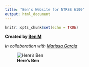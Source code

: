 ```yaml
---
title: "Ben's Website for NTRES 6100"
output: html_document
---
```


```r
knitr::opts_chunk$set(echo = TRUE)
```

**Created by [Ben M]("https://github.com/benmirin")**

*In collaboration with [Marissa Garcia]("https://github.com/mlynngarcia")*

![**Here's Ben**](https://images.squarespace-cdn.com/content/v1/56495495e4b0102d9d9656a2/1466376771404-E8JHW146AN3HRN1VG03I/Berlin+Toucan?format=1000w)